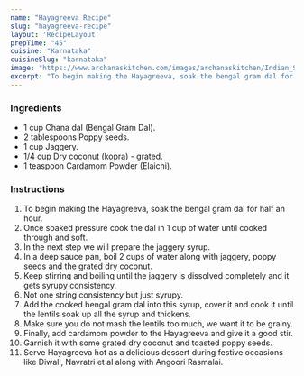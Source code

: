 ---
name: "Hayagreeva Recipe"
slug: "hayagreeva-recipe"
layout: 'RecipeLayout'
prepTime: "45"
cuisine: "Karnataka"
cuisineSlug: "karnataka"
image: "https://www.archanaskitchen.com/images/archanaskitchen/Indian_Sweets_Mithai/Hayagreeva_Bengal_Gram_Sweet_From_Karnataka-1_1600.jpg"
excerpt: "To begin making the Hayagreeva, soak the bengal gram dal for half an hour"
---

### Ingredients

- 1 cup Chana dal (Bengal Gram Dal).
- 2 tablespoons Poppy seeds.
- 1 cup Jaggery.
- 1/4 cup Dry coconut (kopra) - grated.
- 1 teaspoon Cardamom Powder (Elaichi).

### Instructions

1. To begin making the Hayagreeva, soak the bengal gram dal for half an hour.
1. Once soaked pressure cook the dal in 1 cup of water until cooked through and soft.
1. In the next step we will prepare the jaggery syrup.
1. In a deep sauce pan, boil 2 cups of water along with jaggery, poppy seeds and the grated dry coconut.
1. Keep stirring and boiling until the jaggery is dissolved completely and it gets syrupy consistency.
1. Not one string consistency but just syrupy.
1. Add the cooked bengal gram dal into this syrup, cover it and cook it until the lentils soak up all the syrup and thickens.
1. Make sure you do not mash the lentils too much, we want it to be grainy.
1. Finally, add cardamom powder to the Hayagreeva and give it a good stir.
1. Garnish it with some grated dry coconut and toasted poppy seeds.
1. Serve Hayagreeva hot as a delicious dessert during festive occasions like Diwali, Navratri et al along with Angoori Rasmalai.
